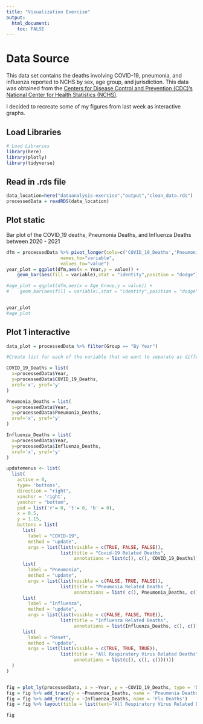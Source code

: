 ```yaml
---
title: "Visualization Exercise"
output:
  html_document:
    toc: FALSE
---
```


# Data Source 

This data set contains the deaths involving COVID-19, pneumonia, and
influenza reported to NCHS by sex, age group, and jurisdiction. This data was obtained from the [Centers for Disease Control and
Prevention (CDC)'s National Center for Health Statistics
(NCHS)](https://data.cdc.gov/NCHS/Provisional-COVID-19-Deaths-by-Sex-and-Age/9bhg-hcku).

I decided to recreate some of my figures from last week as interactive graphs.



## Load Libraries

```r
# Load Libraries
library(here)
library(plotly)
library(tidyverse)
```


## Read in .rds file

```r
data_location=here("dataanalysis-exercise","output","clean_data.rds")
processedData = readRDS(data_location)
```


## Plot static

Bar plot of the COVID_19 deaths, Pneumonia Deaths, and Influenza Deaths between 2020 - 2021 

```r

dfm = processedData %>% pivot_longer(cols=c('COVID_19_Deaths','Pneumonia_Deaths','Influenza_Deaths'),
                    names_to="variable",
                    values_to="value")
year_plot = ggplot(dfm,aes(x = Year,y = value)) + 
    geom_bar(aes(fill = variable),stat = "identity",position = "dodge")+theme(legend.position = "bottom",legend.key.width= unit(0.1, 'cm'), legend.title= element_blank(),axis.text.x=element_text(size=9))

#age_plot = ggplot(dfm,aes(x = Age_Group,y = value)) + 
#    geom_bar(aes(fill = variable),stat = "identity",position = "dodge")+theme(legend.position="none",axis.text.x = element_text(size = #10, angle=60, hjust=1))


year_plot
#age_plot
```
## Plot 1 interactive 

```r
data_plot = processedData %>% filter(Group == "By Year")
```

```r
#Create list for each of the variable that we want to separate as differnt buttons 

COVID_19_Deaths = list(
  x=processedData$Year, 
  y=processedData$COVID_19_Deaths,
  xref='x', yref='y'
)

Pneumonia_Deaths = list(
  x=processedData$Year, 
  y=processedData$Pneumonia_Deaths,
  xref='x', yref='y'
)

Influenza_Deaths = list(
  x=processedData$Year, 
  y=processedData$Influenza_Deaths,
  xref='x', yref='y'
)

```

```r
updatemenus <- list(
  list(
    active = 0,
    type= 'buttons',
    direction = "right",
    xanchor = 'right',
    yanchor = "bottom",
    pad = list('r'= 0, 't'= 0, 'b' = 0),
    x = 0.5,
    y = 1.15,
    buttons = list(
      list(
        label = "COVID-19",
        method = "update",
        args = list(list(visible = c(TRUE, FALSE, FALSE)),
                    list(title = "Covid-19 Related Deaths",
                         annotations = list(c(), c(), COVID_19_Deaths)))),
      list(
        label = "Pneumonia",
        method = "update",
        args = list(list(visible = c(FALSE, TRUE, FALSE)),
                    list(title = "Pneumonia Related Deaths ",
                         annotations = list( c(), Pneumonia_Deaths, c())))),
      list(
        label = "Influenza",
        method = "update",
        args = list(list(visible = c(FALSE, FALSE, TRUE)),
                    list(title = "Influenza Related Deaths",
                         annotations = list(Influenza_Deaths, c(), c())))),
      list(
        label = "Reset",
        method = "update",
        args = list(list(visible = c(TRUE, TRUE, TRUE)),
                    list(title = "All Respiratory Virus Related Deaths",
                         annotations = list(c(), c(), c())))))
  )
)


fig = plot_ly(processedData, x = ~Year, y = ~COVID_19_Deaths, type = 'bar', name = 'Covid-19 Deaths')
fig = fig %>% add_trace(y = ~Pneumonia_Deaths, name = 'Pneumonia Deaths')
fig = fig %>% add_trace(y = ~Influenza_Deaths, name = 'Flu Deaths')
fig = fig %>% layout(title = list(text='All Respiratory Virus Related Deaths', y = 0.95, x = 0.5, xanchor = 'left', yanchor =  'bottom'),yaxis = list(title = 'Count'), barmode = 'group',xaxis = list(title = "Year"),updatemenus=updatemenus)

fig
```

